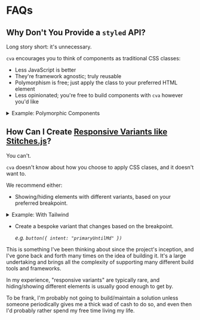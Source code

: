
# FAQs

## Why Don't You Provide a `styled` API?

Long story short: it's unnecessary.

`cva` encourages you to think of components as traditional CSS classes:

- Less JavaScript is better
- They're framework agnostic; truly reusable
- Polymorphism is free; just apply the class to your preferred HTML element
- Less opinionated; you're free to build components with `cva` however you'd like

<details>

{" "}

<summary>Example: Polymorphic Components</summary>

There's no `as` prop in `cva`, because HTML is free:

```diff
-- // A familiar `styled` button as a link
-- <Button as="a" href="#" variant="primary">Button as a link</Button>

++ // A `cva` button as a link
++ <a href="#" class={button({variant: "primary"})}>Button as a link</a>
```

</details>

## How Can I Create [Responsive Variants like Stitches.js](https://stitches.dev/docs/responsive-styles#responsive-variants)?

You can't.

`cva` doesn't know about how you choose to apply CSS clases, and it doesn't want to.

We recommend either:

- Showing/hiding elements with different variants, based on your preferred breakpoint.

<details>

<summary>Example: With Tailwind</summary>

```tsx
export const Example = () => (
  <>
    <div className="hidden sm:inline-flex">
      <button className={button({ intent: "primary" })}>Hidden until sm</button>
    </div>
    <div className="inline-flex sm:hidden">
      <button className={button({ intent: "secondary" })}>
        Hidden after sm
      </button>
    </div>
  </>
);
```

</details>

- Create a bespoke variant that changes based on the breakpoint.

  _e.g. `button({ intent: "primaryUntilMd" })`_

<Callout type="info">

This is something I've been thinking about since the project's inception, and I've gone back and forth many times on the idea of building it. It's a large undertaking and brings all the complexity of supporting many different build tools and frameworks.

In my experience, "responsive variants" are typically rare, and hiding/showing different elements is usually good enough to get by.

To be frank, I'm probably not going to build/maintain a solution unless someone periodically gives me a thick wad of cash to do so, and even then I'd probably rather spend my free time living my life.

</Callout>
